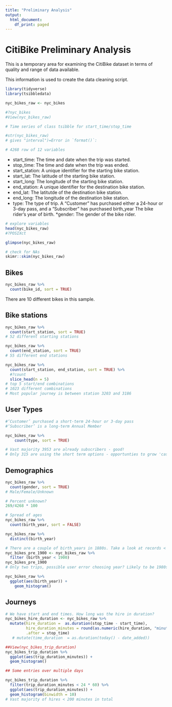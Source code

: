 ```yaml
---
title: "Preliminary Analysis"
output:
  html_document:
    df_print: paged
---
```

# CitiBike Preliminary Analysis
This is a temporary area for examining the CitiBike dataset in terms of quality and range of data available.

This information is used to create the data cleaning script.

```r
library(tidyverse)
library(tsibbledata)

nyc_bikes_raw <- nyc_bikes

#?nyc_bikes
#View(nyc_bikes_raw)

# Time series of class tsibble for start_time/stop_time

#str(nyc_bikes_raw)
# gives "interval")=Error in `format()`:

# 4268 row of 12 variables

```
* start_time: The time and date when the trip was started.
* stop_time: The time and date when the trip was ended.
* start_station: A unique identifier for the starting bike station.
* start_lat: The latitude of the starting bike station.
* start_long: The longitude of the starting bike station.
* end_station: A unique identifier for the destination bike station.
* end_lat: The latitutde of the destination bike station.
* end_long: The longitude of the destination bike station.
* type: The type of trip. A "Customer" has purchased either a 24-hour or 3-day pass, and a "Subscriber" has purchased
birth_year The bike rider’s year of birth.
*gender: The gender of the bike rider.

```r
# explore variables
head(nyc_bikes_raw)
#?POSIXct

glimpse(nyc_bikes_raw)

# check for NAs
skimr::skim(nyc_bikes_raw)
```

## Bikes
```r
nyc_bikes_raw %>% 
  count(bike_id, sort = TRUE)

```
There are 10 different bikes in this sample.

## Bike stations
```r
nyc_bikes_raw %>% 
  count(start_station, sort = TRUE)
# 52 different starting stations

nyc_bikes_raw %>% 
  count(end_station, sort = TRUE)
# 55 different end stations

nyc_bikes_raw %>% 
  count(start_station, end_station, sort = TRUE) %>% 
  #?count
  slice_head(n = 5)
# top 5 start/end combinations
# 1023 different combinations
# Most popular journey is between station 3203 and 3186
```

## User Types
```r
#‘Customer’ purchased a short-term 24-hour or 3-day pass
#‘Subscriber’ is a long-term Annual Member

nyc_bikes_raw %>% 
    count(type, sort = TRUE) 

# Vast majority 3953 are already subscribers - good!
# Only 315 are using the short term options - opportunties to grow 'casual' use?
```


## Demographics

```r
nyc_bikes_raw %>% 
  count(gender, sort = TRUE)
# Male/Female/Unknown

# Percent unknown?
269/4268 * 100

# Spread of ages
nyc_bikes_raw %>% 
  count(birth_year, sort = FALSE)

nyc_bikes_raw %>% 
  distinct(birth_year)

# There are a couple of birth_years in 1880s. Take a look at records < 1900
nyc_bikes_pre_1900 <- nyc_bikes_raw %>%
  filter (birth_year < 1900)
nyc_bikes_pre_1900
# Only two trips, possible user error choosing year? Likely to be 1980s?

nyc_bikes_raw %>% 
  ggplot(aes(birth_year)) +
    geom_histogram()

```

## Journeys

```r
# We have start and end times. How long was the hire in duration?
nyc_bikes_hire_duration <- nyc_bikes_raw %>% 
  mutate(hire_duration =  as.duration(stop_time - start_time),
         hire_duration_minutes = round(as.numeric(hire_duration, "minutes")),
         .after = stop_time)
   # mutate(time_duration  = as.duration(today() - date_added))

##View(nyc_bikes_trip_duration)
nyc_bikes_trip_duration %>% 
  ggplot(aes(trip_duration_minutes)) +
  geom_histogram()

## Some entries over multiple days

nyc_bikes_trip_duration %>% 
  filter(trip_duration_minutes < 24 * 60) %>% 
  ggplot(aes(trip_duration_minutes)) +
  geom_histogram(binwidth = 10)
# Vast majority of hires < 200 minutes in total


```

